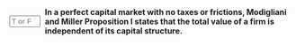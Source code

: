 ::: {.question-block}

<form onsubmit="event.preventDefault(); checkAnswerBox('module7_tf_q67','T')" style="display: flex; align-items: center; gap: 8px;">
  <input type="text" id="module7_tf_q67" name="module7_tf_q67" maxlength="1" placeholder="T or F" style="width: 55px;" data-correct-answer="T" /> 
  <label for="module7_tf_q67"><strong>In a perfect capital market with no taxes or frictions, Modigliani and Miller Proposition I states that the total value of a firm is independent of its capital structure.</strong></label>
</form>

<div id="feedback-module7_tf_q67" class="feedback" data-status="" style="display:none;">
This is TRUE. Under MM Proposition I in perfect markets, leverage does not affect the firm’s total value.
</div>

:::
